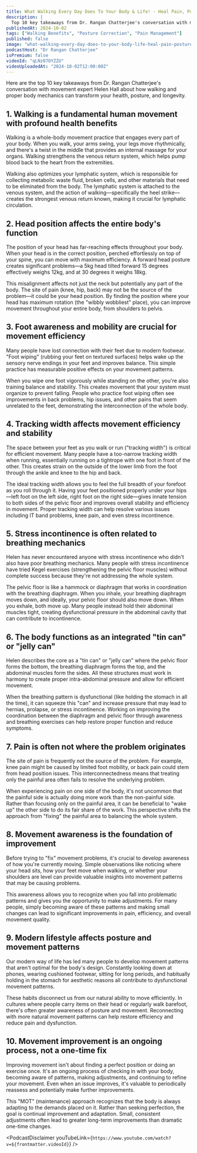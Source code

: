 ```yaml
---
title: What Walking Every Day Does To Your Body & Life! - Heal Pain, Posture & Longevity | Helen Hall
description: |
  Top 10 key takeaways from Dr. Rangan Chatterjee's conversation with movement expert Helen Hall about how walking and proper body mechanics can transform your health, posture, and longevity.
publishedAt: 2024-10-02
tags: ["Walking Benefits", "Posture Correction", "Pain Management"]
published: false
image: "what-walking-every-day-does-to-your-body-life-heal-pain-posture-longevity-helen-hall.jpg"
podcastHost: "Dr Rangan Chatterjee"
isPremium: false
videoId: "qLNz07OYZZU"
videoUploadedAt: "2024-10-02T12:00:00Z"
---
```



<PodcastSummaryPageLayout frontmatter={frontmatter}>

Here are the top 10 key takeaways from Dr. Rangan Chatterjee's conversation with movement expert Helen Hall about how walking and proper body mechanics can transform your health, posture, and longevity.

## 1. Walking is a fundamental human movement with profound health benefits

Walking is a whole-body movement practice that engages every part of your body. When you walk, your arms swing, your legs move rhythmically, and there's a twist in the middle that provides an internal massage for your organs. Walking strengthens the venous return system, which helps pump blood back to the heart from the extremities.

Walking also optimizes your lymphatic system, which is responsible for collecting metabolic waste fluid, broken cells, and other materials that need to be eliminated from the body. The lymphatic system is attached to the venous system, and the action of walking—specifically the heel strike—creates the strongest venous return known, making it crucial for lymphatic circulation.

## 2. Head position affects the entire body's function

The position of your head has far-reaching effects throughout your body. When your head is in the correct position, perched effortlessly on top of your spine, you can move with maximum efficiency. A forward head posture creates significant problems—a 5kg head tilted forward 15 degrees effectively weighs 12kg, and at 30 degrees it weighs 18kg.

This misalignment affects not just the neck but potentially any part of the body. The site of pain (knee, hip, back) may not be the source of the problem—it could be your head position. By finding the position where your head has maximum rotation (the "wibbly wobbliest" place), you can improve movement throughout your entire body, from shoulders to pelvis.

## 3. Foot awareness and mobility are crucial for movement efficiency

Many people have lost connection with their feet due to modern footwear. "Foot wiping" (rubbing your feet on textured surfaces) helps wake up the sensory nerve endings in your feet and improves balance. This simple practice has measurable positive effects on your movement patterns.

When you wipe one foot vigorously while standing on the other, you're also training balance and stability. This creates movement that your system must organize to prevent falling. People who practice foot wiping often see improvements in back problems, hip issues, and other pains that seem unrelated to the feet, demonstrating the interconnection of the whole body.

## 4. Tracking width affects movement efficiency and stability

The space between your feet as you walk or run ("tracking width") is critical for efficient movement. Many people have a too-narrow tracking width when running, essentially running on a tightrope with one foot in front of the other. This creates strain on the outside of the lower limb from the foot through the ankle and knee to the hip and back.

The ideal tracking width allows you to feel the full breadth of your forefoot as you roll through it. Having your feet positioned properly under your hips—left foot on the left side, right foot on the right side—gives innate tension to both sides of the pelvic floor and improves overall stability and efficiency in movement. Proper tracking width can help resolve various issues including IT band problems, knee pain, and even stress incontinence.

## 5. Stress incontinence is often related to breathing mechanics

Helen has never encountered anyone with stress incontinence who didn't also have poor breathing mechanics. Many people with stress incontinence have tried Kegel exercises (strengthening the pelvic floor muscles) without complete success because they're not addressing the whole system.

The pelvic floor is like a hammock or diaphragm that works in coordination with the breathing diaphragm. When you inhale, your breathing diaphragm moves down, and ideally, your pelvic floor should also move down. When you exhale, both move up. Many people instead hold their abdominal muscles tight, creating dysfunctional pressure in the abdominal cavity that can contribute to incontinence.

## 6. The body functions as an integrated "tin can" or "jelly can"

Helen describes the core as a "tin can" or "jelly can" where the pelvic floor forms the bottom, the breathing diaphragm forms the top, and the abdominal muscles form the sides. All these structures must work in harmony to create proper intra-abdominal pressure and allow for efficient movement.

When the breathing pattern is dysfunctional (like holding the stomach in all the time), it can squeeze this "can" and increase pressure that may lead to hernias, prolapse, or stress incontinence. Working on improving the coordination between the diaphragm and pelvic floor through awareness and breathing exercises can help restore proper function and reduce symptoms.

## 7. Pain is often not where the problem originates

The site of pain is frequently not the source of the problem. For example, knee pain might be caused by limited foot mobility, or back pain could stem from head position issues. This interconnectedness means that treating only the painful area often fails to resolve the underlying problem.

When experiencing pain on one side of the body, it's not uncommon that the painful side is actually doing more work than the non-painful side. Rather than focusing only on the painful area, it can be beneficial to "wake up" the other side to do its fair share of the work. This perspective shifts the approach from "fixing" the painful area to balancing the whole system.

## 8. Movement awareness is the foundation of improvement

Before trying to "fix" movement problems, it's crucial to develop awareness of how you're currently moving. Simple observations like noticing where your head sits, how your feet move when walking, or whether your shoulders are level can provide valuable insights into movement patterns that may be causing problems.

This awareness allows you to recognize when you fall into problematic patterns and gives you the opportunity to make adjustments. For many people, simply becoming aware of these patterns and making small changes can lead to significant improvements in pain, efficiency, and overall movement quality.

## 9. Modern lifestyle affects posture and movement patterns

Our modern way of life has led many people to develop movement patterns that aren't optimal for the body's design. Constantly looking down at phones, wearing cushioned footwear, sitting for long periods, and habitually holding in the stomach for aesthetic reasons all contribute to dysfunctional movement patterns.

These habits disconnect us from our natural ability to move efficiently. In cultures where people carry items on their head or regularly walk barefoot, there's often greater awareness of posture and movement. Reconnecting with more natural movement patterns can help restore efficiency and reduce pain and dysfunction.

## 10. Movement improvement is an ongoing process, not a one-time fix

Improving movement isn't about finding a perfect position or doing an exercise once. It's an ongoing process of checking in with your body, becoming aware of patterns, making adjustments, and continuing to refine your movement. Even when an issue improves, it's valuable to periodically reassess and potentially make further improvements.

This "MOT" (maintenance) approach recognizes that the body is always adapting to the demands placed on it. Rather than seeking perfection, the goal is continual improvement and adaptation. Small, consistent adjustments often lead to greater long-term improvements than dramatic one-time changes.

<PodcastDisclaimer
  youTubeLink={`https://www.youtube.com/watch?v=${frontmatter.videoId}`}
/>

</PodcastSummaryPageLayout>

